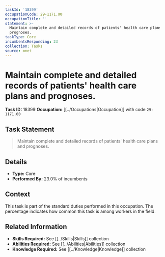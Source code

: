 ```yaml
---
taskId: '18399'
occupationCode: 29-1171.00
occupationTitle: ''
statement: >-
  Maintain complete and detailed records of patients' health care plans and
  prognoses.
taskType: Core
incumbentsResponding: 23
collection: Tasks
source: onet
---
```

# Maintain complete and detailed records of patients' health care plans and prognoses.

**Task ID:** 18399
**Occupation:** [[../Occupations|Occupation]] with code `29-1171.00`

## Task Statement

> Maintain complete and detailed records of patients' health care plans and prognoses.

## Details

- **Type:** Core
- **Performed By:** 23.0% of incumbents

## Context

This task is part of the standard duties performed in this occupation. The percentage indicates how common this task is among workers in the field.

## Related Information

- **Skills Required:** See [[../Skills|Skills]] collection
- **Abilities Required:** See [[../Abilities|Abilities]] collection
- **Knowledge Required:** See [[../Knowledge|Knowledge]] collection
